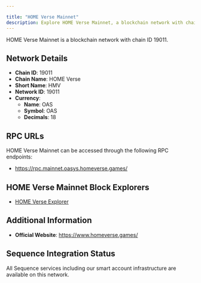 ```yaml
---

title: "HOME Verse Mainnet"
description: Explore HOME Verse Mainnet, a blockchain network with chain ID 19011. Learn about its native currency, OAS, and how to interact with the network.
---
```




HOME Verse Mainnet is a blockchain network with chain ID 19011.

## Network Details

- **Chain ID**: 19011
- **Chain Name**: HOME Verse
- **Short Name**: HMV
- **Network ID**: 19011
- **Currency**: 
  - **Name**: OAS
  - **Symbol**: OAS
  - **Decimals**: 18

## RPC URLs

HOME Verse Mainnet can be accessed through the following RPC endpoints:

- https://rpc.mainnet.oasys.homeverse.games/

## HOME Verse Mainnet Block Explorers

- [HOME Verse Explorer](https://explorer.oasys.homeverse.games)

## Additional Information

- **Official Website**: https://www.homeverse.games/

## Sequence Integration Status

All Sequence services including our smart account infrastructure are available on this network.
